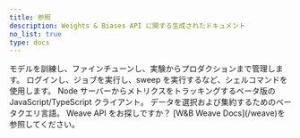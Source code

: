 ```yaml
---
title: 参照
description: Weights & Biases API に関する生成されたドキュメント
no_list: true
type: docs
---
```


<CardGroup cols={2}>
<Card title="Python ライブラリ" href="/ja/models/ref/python/">
モデルを訓練し、ファインチューンし、実験からプロダクションまで管理します。
</Card>
<Card title="コマンドラインインターフェース" href="/ja/models/ref/query-panel/">
ログインし、ジョブを実行し、sweep を実行するなど、シェルコマンドを使用します。
</Card>
</CardGroup>

<CardGroup cols={2}>
<Card title="Javascript ライブラリ" href="/ja/models/ref/js/">
Node サーバーからメトリクスをトラッキングするベータ版の JavaScript/TypeScript クライアント。
</Card>
<Card title="クエリパネル" href="/ja/models/ref/query-panel/">
データを選択および集約するためのベータクエリ言語。
</Card>
</CardGroup>

<Note>
Weave API をお探しですか？ [W&B Weave Docs](/weave)を参照してください。
</Note>